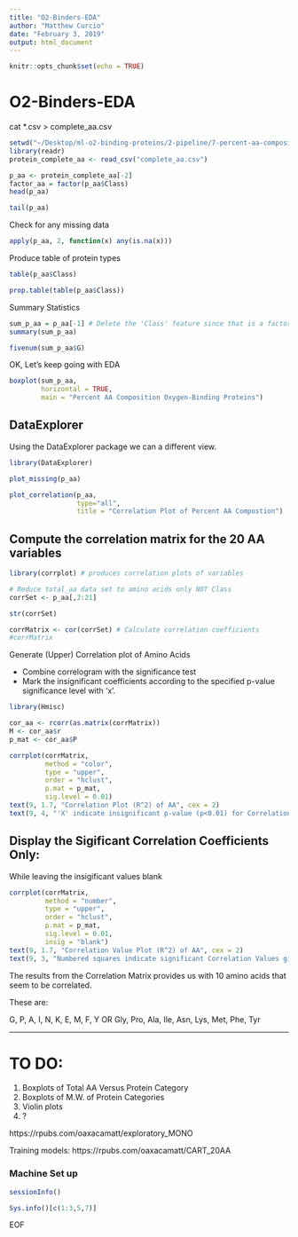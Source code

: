 ```yaml
---
title: "O2-Binders-EDA"
author: "Matthew Curcio"
date: "February 3, 2019"
output: html_document
---
```


```r
knitr::opts_chunk$set(echo = TRUE)
```

# O2-Binders-EDA


cat *.csv > complete_aa.csv
```r
setwd("~/Desktop/ml-o2-binding-proteins/2-pipeline/7-percent-aa-composition-numbers")
library(readr)
protein_complete_aa <- read_csv("complete_aa.csv")
```

```r
p_aa <- protein_complete_aa[-2]
factor_aa = factor(p_aa$Class)
head(p_aa)
```

```r
tail(p_aa)
```

Check for any missing data
```r
apply(p_aa, 2, function(x) any(is.na(x)))
```

Produce table of protein types
```r
table(p_aa$Class)
```

```r
prop.table(table(p_aa$Class))
```

Summary Statistics

```r
sum_p_aa = p_aa[-1] # Delete the 'Class' feature since that is a factor value(0:6)
summary(sum_p_aa)
```

```r
fivenum(sum_p_aa$G)
```


OK, Let's keep going with EDA

```r
boxplot(sum_p_aa, 
        horizontal = TRUE, 
        main = "Percent AA Composition Oxygen-Binding Proteins")
```

## DataExplorer

Using the DataExplorer package we can a different view.

```r
library(DataExplorer)

plot_missing(p_aa)
```


```r
plot_correlation(p_aa, 
                 type="all", 
                 title = "Correlation Plot of Percent AA Compostion")
```

## Compute the correlation matrix for the 20 AA variables

```r
library(corrplot) # produces correlation plots of variables
```

```r
# Reduce total_aa data set to amino acids only NOT Class
corrSet <- p_aa[,2:21]

str(corrSet)
```


```r
corrMatrix <- cor(corrSet) # Calculate correlation coefficients
#corrMatrix
```

Generate (Upper) Correlation plot of Amino Acids

- Combine correlogram with the significance test
- Mark the insignificant coefficients according to the specified p-value significance level with ‘x’.

```r
library(Hmisc)
```

```r
cor_aa <- rcorr(as.matrix(corrMatrix))
M <- cor_aa$r
p_mat <- cor_aa$P

corrplot(corrMatrix, 
         method = "color", 
         type = "upper", 
         order = "hclust", 
         p.mat = p_mat, 
         sig.level = 0.01)
text(9, 1.7, "Correlation Plot (R^2) of AA", cex = 2)
text(9, 4, "'X' indicate insignificant p-value (p<0.01) for Correlation")
```

## Display the Sigificant Correlation Coefficients Only:
While leaving the insigificant values blank

```r
corrplot(corrMatrix, 
         method = "number", 
         type = "upper", 
         order = "hclust",
         p.mat = p_mat, 
         sig.level = 0.01, 
         insig = "blank")
text(9, 1.7, "Correlation Value Plot (R^2) of AA", cex = 2)
text(9, 3, "Numbered squares indicate significant Correlation Values given p=0.01")
```

The results from the Correlation Matrix provides us with 10 amino acids that seem to be correlated.

These are: 

G, P, A, I, N, K, E, M, F, Y
OR
Gly, Pro, Ala, Ile, Asn, Lys, Met, Phe, Tyr


---

# TO DO:
1. Boxplots of Total AA Versus Protein Category
2. Boxplots of M.W. of Protein Categories
3. Violin plots 
4. ?

https://rpubs.com/oaxacamatt/exploratory_MONO


Training models:
https://rpubs.com/oaxacamatt/CART_20AA



### Machine Set up
```r
sessionInfo()
```

```r
Sys.info()[c(1:3,5,7)]
```

EOF